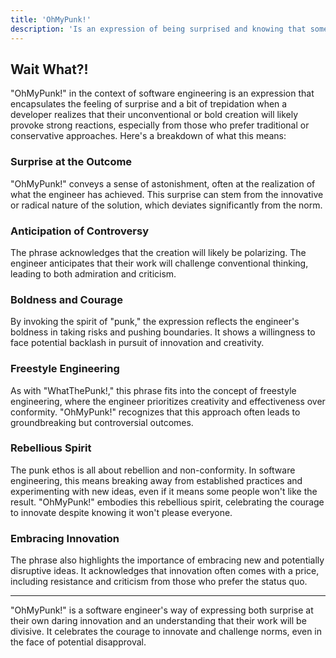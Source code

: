 ```yaml
---
title: 'OhMyPunk!'
description: 'Is an expression of being surprised and knowing that something I have made will make many people dislike it.'
---
```


## Wait What?!

"OhMyPunk!" in the context of software engineering is an expression that encapsulates the feeling of surprise and a bit of trepidation when a developer realizes that their unconventional or bold creation will likely provoke strong reactions, especially from those who prefer traditional or conservative approaches. Here's a breakdown of what this means:

### Surprise at the Outcome 

"OhMyPunk!" conveys a sense of astonishment, often at the realization of what the engineer has achieved. This surprise can stem from the innovative or radical nature of the solution, which deviates significantly from the norm.

### Anticipation of Controversy 

The phrase acknowledges that the creation will likely be polarizing. The engineer anticipates that their work will challenge conventional thinking, leading to both admiration and criticism.

### Boldness and Courage 

By invoking the spirit of "punk," the expression reflects the engineer's boldness in taking risks and pushing boundaries. It shows a willingness to face potential backlash in pursuit of innovation and creativity.

### Freestyle Engineering 

As with "WhatThePunk!," this phrase fits into the concept of freestyle engineering, where the engineer prioritizes creativity and effectiveness over conformity. "OhMyPunk!" recognizes that this approach often leads to groundbreaking but controversial outcomes.

### Rebellious Spirit 

The punk ethos is all about rebellion and non-conformity. In software engineering, this means breaking away from established practices and experimenting with new ideas, even if it means some people won't like the result. "OhMyPunk!" embodies this rebellious spirit, celebrating the courage to innovate despite knowing it won't please everyone.

### Embracing Innovation 

The phrase also highlights the importance of embracing new and potentially disruptive ideas. It acknowledges that innovation often comes with a price, including resistance and criticism from those who prefer the status quo.

---

"OhMyPunk!" is a software engineer's way of expressing both surprise at their own daring innovation and an understanding that their work will be divisive. It celebrates the courage to innovate and challenge norms, even in the face of potential disapproval.
